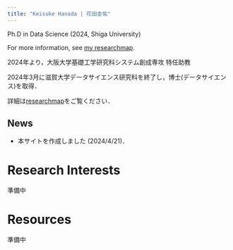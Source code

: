 ```yaml
---
title: "Keisuke Hanada | 花田圭佑"
---
```


Ph.D in Data Science (2024, Shiga University)

For more information, see [my researchmap](https://researchmap.jp/k_hanada).

2024年より，大阪大学基礎工学研究科システム創成専攻 特任助教

2024年3月に滋賀大学データサイエンス研究科を終了し，博士(データサイエンス)を取得．

詳細は[researchmap](https://researchmap.jp/k_hanada)をご覧ください．


:::{.callout-}
## News

* 本サイトを作成しました (2024/4/21)．
:::

# Research Interests
準備中


# Resources
準備中
